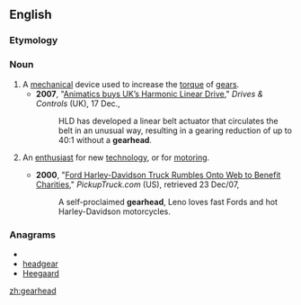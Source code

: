 ==English==

===Etymology===
{{suffix|gear|head}}

===Noun===
{{en-noun}}

# A [[mechanical]] device used to increase the [[torque]] of [[gear]]s.
#*'''2007''', "[http://www.drives.co.uk/fullstory.asp?id=2152 Animatics buys UK’s Harmonic Linear Drive]," ''Drives & Controls'' (UK), 17 Dec.,
#*:HLD has developed a linear belt actuator that circulates the belt in an unusual way, resulting in a gearing reduction of up to 40:1 without a '''gearhead'''.
#{{informal}} An [[enthusiast]] for new [[technology]], or for [[motoring]].
#*'''2000''', "[http://www.pickuptruck.com/html/news/ford_charity.html Ford Harley-Davidson Truck Rumbles Onto Web to Benefit Charities]," ''PickupTruck.com'' (US), retrieved 23 Dec/07,
#*:A self-proclaimed '''gearhead''', Leno loves fast Fords and hot Harley-Davidson motorcycles.

===Anagrams===
* {{alphagram|aadeeghr}}
* [[headgear#English|headgear]]
* [[Heegaard#English|Heegaard]]

[[zh:gearhead]]